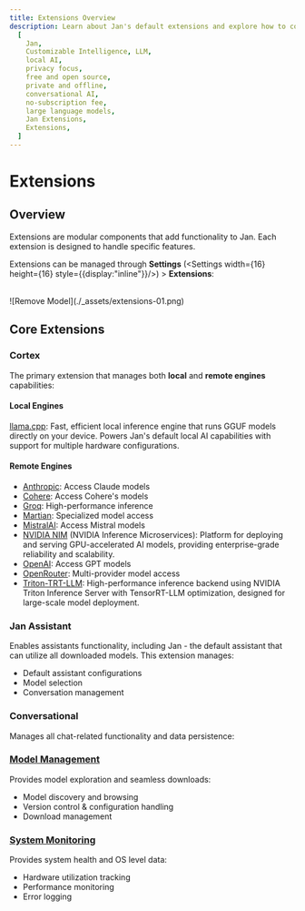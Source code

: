 ```yaml
---
title: Extensions Overview
description: Learn about Jan's default extensions and explore how to configure them.
  [
    Jan,
    Customizable Intelligence, LLM,
    local AI,
    privacy focus,
    free and open source,
    private and offline,
    conversational AI,
    no-subscription fee,
    large language models,
    Jan Extensions,
    Extensions,
  ]
---
```




# Extensions 

## Overview
Extensions are modular components that add functionality to Jan. Each extension is designed to handle specific features. 

Extensions can be managed through **Settings** (<Settings width={16} height={16} style={{display:"inline"}}/>) > **Extensions**:

<br/>
![Remove Model](./_assets/extensions-01.png)
<br/>

## Core Extensions 

### Cortex
The primary extension that manages both **local** and **remote engines** capabilities:

#### Local Engines
[llama.cpp](/docs/local-engines/llama-cpp): Fast, efficient local inference engine that runs GGUF models directly on your device. Powers Jan's default local AI capabilities with support for multiple hardware configurations.

#### Remote Engines
- [Anthropic](/docs/remote-models/anthropic): Access Claude models
- [Cohere](/docs/remote-models/cohere): Access Cohere's models
- [Groq](/docs/remote-models/groq): High-performance inference
- [Martian](/docs/remote-models/martian): Specialized model access
- [MistralAI](/docs/remote-models/mistralai): Access Mistral models
- [NVIDIA NIM](/docs/remote-models/nvidia-nim) (NVIDIA Inference Microservices): Platform for deploying and serving GPU-accelerated AI models, providing enterprise-grade reliability and scalability.
- [OpenAI](/docs/remote-models/openai): Access GPT models
- [OpenRouter](/docs/remote-models/openrouter): Multi-provider model access
- [Triton-TRT-LLM](/docs/remote-models/triton): High-performance inference backend using NVIDIA Triton Inference Server with TensorRT-LLM optimization, designed for large-scale model deployment.



### Jan Assistant
Enables assistants functionality, including Jan - the default assistant that can utilize all downloaded models. This extension manages:
- Default assistant configurations
- Model selection
- Conversation management

### Conversational 
Manages all chat-related functionality and data persistence:


### [Model Management](/docs/extensions-settings/model-management)
Provides model exploration and seamless downloads:
- Model discovery and browsing
- Version control & configuration handling
- Download management

### [System Monitoring](/docs/extensions-settings/system-monitoring)
Provides system health and OS level data:
- Hardware utilization tracking
- Performance monitoring
- Error logging
